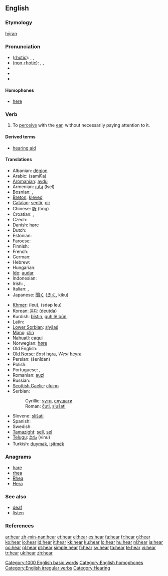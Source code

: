 {{wikipedia}}
==English==

{{rank|state|says|wife|309|hear|least|person|case}}

===Etymology===
{{etyl|ang}} [[hyran|hȳran]]

===Pronunciation===
* ([[rhotic]]): {{enPR|hēr}}, {{IPA|/hiːɹ/}}, {{SAMPA|/hi:r/}}
* ([[non-rhotic]]): {{enPR|hēə(r)}}, {{IPA|/hiːə(ɹ)/}}, {{SAMPA|/hi:@(r)/}}
* {{audio|en-gb-hear.ogg|Audio (RP)}}
* {{audio|en-us-hear.ogg|Audio (US)}}
* {{rhymes|ɪə(r)}}

====Homophones====
* [[here]]

===Verb===
{{en-verb|hears|hearing|heard}}

# To [[perceive]] with the [[ear]], without necessarily paying attention to it.

====Derived terms====
* [[hearing aid]]

====Translations====
{{top}}
* Albanian: [[dëgjon]]
* Arabic: {{Arab|[[سمع]]}} (samiʕa)
* [[Aromanian]]: [[avdu]]
* Armenian: [[լսել]] (lsel)
* Bosnian: {{t-|bs|čuti}}, {{t-|bs|slušati}}
* [[Breton]]: [[kleved]]
* [[Catalan]]: [[sentir]], [[oir]]
* Chinese: [[听]] (tīng)
* Croatian: {{t-|hr|čuti}}, {{t-|hr|slušati}}
* Czech: {{t+|cs|slyšet}}
* Danish: [[høre]]
* Dutch: {{t+|nl|horen}}
* Estonian: {{t+|et|kuulma}}
* Faroese: {{t-|fo|hoyra|xs=Faroese}}
* Finnish: {{t+|fi|kuulla}}
* French: {{t+|fr|entendre}}
* German: {{t+|de|hören}}
* Hebrew: {{t+|he|שמע|sc=Hebr}}
* Hungarian: {{t+|hu|hall}}
* [[Ido]]: [[audar]]
* Indonesian: {{t+|id|dengar|xs=Indonesian}}
* Irish: {{t-|ga|clois|xs=Irish}}, {{t-|ga|cluin|xs=Irish}}
* Italian: {{t+|it|sentire}}, {{t+|it|udire}}
* Japanese: [[聞く]] ([[きく]], kiku)
{{mid}}
* [[Khmer]]: {{Khmr|[[ឮ]]}} (leu),  {{Khmr|[[ស្ដាប់​ឮ]]}} (sdəp leu)
* Korean: [[듣다]] (deutda)
* Kurdish: [[bîstin]], [[guh lê bûn]], {{KUchar|[[بیستن]]}}
* Latin: {{t-|la|audire}}
* [[Lower Sorbian]]: [[słyšaś]]
* [[Manx]]: [[clin]]
* [[Nahuatl]]: [[caqui]]
* Norwegian: [[høre]]
* Old English: {{t-|ang|hyran|alt=hȳran|xs=Old English}}
* [[Old Norse]]: ''East'' [[hǫra]], ''West'' [[heyra]]
* Persian: {{fa-Arab|[[شنیدن]]}} (šenīdan)
* Polish: {{t+|pl|słyszeć}}
* Portuguese: {{t+|pt|ouvir}}, {{t+|pt|escutar}}
* Romanian: [[auzi]]
* Russian: {{t|ru|слышать|tr=slýšat’|sc=Cyrl}}
* [[Scottish Gaelic]]: [[cluinn]]
* Serbian:
*: Cyrillic: [[чути]], [[слушати]]
*: Roman: [[čuti]], [[slušati]]
* Slovene: [[slišati]]
* Spanish: {{t+|es|oír}}
* Swedish: {{t+|sv|höra}}
* [[Tamazight]]: [[sell#Tamazight|sell]], [[sel]]
* [[Telugu]]: [[విను]] (vinu)
* Turkish: [[duymak]], [[işitmek]]
{{bottom}}

===Anagrams===
* [[hare]]
* [[rhea]]
* [[Rhea]]
* [[Hera]]

===See also===
* [[deaf]]
* [[listen]]

===References===
{{R:Century 1911}}
{{R:Webster 1913}}

[[Category:1000 English basic words]]
[[Category:English homophones]]
[[Category:English irregular verbs]]
[[Category:Hearing]]

[[ar:hear]]
[[zh-min-nan:hear]]
[[et:hear]]
[[el:hear]]
[[es:hear]]
[[fa:hear]]
[[fr:hear]]
[[gl:hear]]
[[ko:hear]]
[[io:hear]]
[[id:hear]]
[[it:hear]]
[[kk:hear]]
[[ku:hear]]
[[lo:hear]]
[[hu:hear]]
[[nl:hear]]
[[ja:hear]]
[[oc:hear]]
[[pl:hear]]
[[pt:hear]]
[[simple:hear]]
[[fi:hear]]
[[sv:hear]]
[[ta:hear]]
[[te:hear]]
[[vi:hear]]
[[tr:hear]]
[[uk:hear]]
[[zh:hear]]